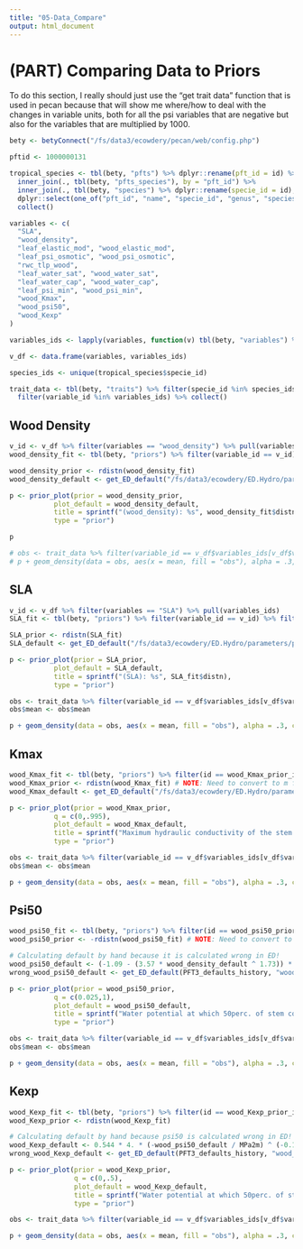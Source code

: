 ```yaml
---
title: "05-Data_Compare"
output: html_document
---
```


# (PART) Comparing Data to Priors {-}

To do this section, I really should just use the "get trait data" function 
that is used in pecan because that will show me where/how to deal with the changes
in variable units, both for all the psi variables that are negative but also for 
the variables that are multiplied by 1000. 

```r
bety <- betyConnect("/fs/data3/ecowdery/pecan/web/config.php")

pftid <- 1000000131

tropical_species <- tbl(bety, "pfts") %>% dplyr::rename(pft_id = id) %>% filter(pft_id == pftid) %>%
  inner_join(., tbl(bety, "pfts_species"), by = "pft_id") %>% 
  inner_join(., tbl(bety, "species") %>% dplyr::rename(specie_id = id), by = "specie_id") %>% 
  dplyr::select(one_of("pft_id", "name", "specie_id", "genus", "species", "scientificname")) %>% 
  collect()

variables <- c(
  "SLA", 
  "wood_density",
  "leaf_elastic_mod", "wood_elastic_mod",
  "leaf_psi_osmotic", "wood_psi_osmotic",
  "rwc_tlp_wood", 
  "leaf_water_sat", "wood_water_sat",
  "leaf_water_cap", "wood_water_cap",
  "leaf_psi_min", "wood_psi_min",
  "wood_Kmax",
  "wood_psi50",
  "wood_Kexp"
)

variables_ids <- lapply(variables, function(v) tbl(bety, "variables") %>% filter(name == v) %>% pull(id)) %>% unlist()

v_df <- data.frame(variables, variables_ids)

species_ids <- unique(tropical_species$specie_id)

trait_data <- tbl(bety, "traits") %>% filter(specie_id %in% species_ids) %>% 
  filter(variable_id %in% variables_ids) %>% collect()

```

## Wood Density {-}
```r
v_id <- v_df %>% filter(variables == "wood_density") %>% pull(variables_ids)
wood_density_fit <- tbl(bety, "priors") %>% filter(variable_id == v_id) %>% filter(id == 1000000281) %>% collect()

wood_density_prior <- rdistn(wood_density_fit) 
wood_density_default <- get_ED_default("/fs/data3/ecowdery/ED.Hydro/parameters/pft3_defaults_history.xml", "rho")

p <- prior_plot(prior = wood_density_prior, 
           plot_default = wood_density_default,
           title = sprintf("(wood_density): %s", wood_density_fit$distn),
           type = "prior")

p 

# obs <- trait_data %>% filter(variable_id == v_df$variables_ids[v_df$variables == "wood_density"]) 
# p + geom_density(data = obs, aes(x = mean, fill = "obs"), alpha = .3, color = NA)
```





## SLA  {-}
```r
v_id <- v_df %>% filter(variables == "SLA") %>% pull(variables_ids)
SLA_fit <- tbl(bety, "priors") %>% filter(variable_id == v_id) %>% filter(id == 142) %>% collect()

SLA_prior <- rdistn(SLA_fit) 
SLA_default <- get_ED_default("/fs/data3/ecowdery/ED.Hydro/parameters/pft3_defaults_history.xml", "SLA")

p <- prior_plot(prior = SLA_prior, 
           plot_default = SLA_default,
           title = sprintf("(SLA): %s", SLA_fit$distn),
           type = "prior")

obs <- trait_data %>% filter(variable_id == v_df$variables_ids[v_df$variables == "SLA"]) 
obs$mean <- obs$mean 

p + geom_density(data = obs, aes(x = mean, fill = "obs"), alpha = .3, color = NA)
```





## Kmax {-}

```r
wood_Kmax_fit <- tbl(bety, "priors") %>% filter(id == wood_Kmax_prior_id) %>% collect()
wood_Kmax_prior <- rdistn(wood_Kmax_fit) # NOTE: Need to convert to m from -m 
wood_Kmax_default <- get_ED_default("/fs/data3/ecowdery/ED.Hydro/parameters/pft3_defaults_history.xml", "wood_Kmax")

p <- prior_plot(prior = wood_Kmax_prior, 
           q = c(0,.995),
           plot_default = wood_Kmax_default,
           title = sprintf("Maximum hydraulic conductivity of the stem (wood_Kmax): %s", wood_Kmax_fit$distn),
           type = "prior")

obs <- trait_data %>% filter(variable_id == v_df$variables_ids[v_df$variables == "wood_Kmax"]) 
obs$mean <- obs$mean 

p + geom_density(data = obs, aes(x = mean, fill = "obs"), alpha = .3, color = NA)
```


## Psi50 {-}

```r
wood_psi50_fit <- tbl(bety, "priors") %>% filter(id == wood_psi50_prior_id) %>% collect()
wood_psi50_prior <- -rdistn(wood_psi50_fit) # NOTE: Need to convert to m from -m 

# Calculating default by hand because it is calculated wrong in ED! 
wood_psi50_default <- (-1.09 - (3.57 * wood_density_default ^ 1.73)) * MPa2m
wrong_wood_psi50_default <- get_ED_default(PFT3_defaults_history, "wood_psi50")

p <- prior_plot(prior = wood_psi50_prior, 
           q = c(0.025,1),
           plot_default = wood_psi50_default,
           title = sprintf("Water potential at which 50perc. of stem cond. is lost (wood_psi50): %s", wood_psi50_fit$distn),
           type = "prior") 

obs <- trait_data %>% filter(variable_id == v_df$variables_ids[v_df$variables == "wood_psi50"]) 
obs$mean <- obs$mean 

p + geom_density(data = obs, aes(x = mean, fill = "obs"), alpha = .3, color = NA)

```

## Kexp {-}

```r
wood_Kexp_fit <- tbl(bety, "priors") %>% filter(id == wood_Kexp_prior_id) %>% collect()
wood_Kexp_prior <- rdistn(wood_Kexp_fit)

# Calculating default by hand because psi50 is calculated wrong in ED!
wood_Kexp_default <- 0.544 * 4. * (-wood_psi50_default / MPa2m) ^ (-0.17)
wrong_wood_Kexp_default <- get_ED_default(PFT3_defaults_history, "wood_Kexp")

p <- prior_plot(prior = wood_Kexp_prior, 
                q = c(0,.5), 
                plot_default = wood_Kexp_default,
                title = sprintf("Water potential at which 50perc. of stem cond. is lost (wood_Kexp): %s", wood_Kexp_fit$distn),
                type = "prior") 

obs <- trait_data %>% filter(variable_id == v_df$variables_ids[v_df$variables == "wood_Kexp"]) 

p + geom_density(data = obs, aes(x = mean, fill = "obs"), alpha = .3, color = NA)

```
